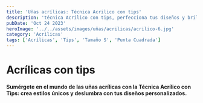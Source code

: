 ```yaml
---
title: 'Uñas acrílicas: Técnica Acrilico con tips'
description: 'técnica Acrílico con tips, perfecciona tus diseños y brilla con tus creaciones.'
pubDate: 'Oct 24 2023'
heroImage: '../../assets/images/uñas/acrilicas/acrilico-6.jpg'
category: 'Acrilicas'
tags: ['Acrílicas', 'Tips', 'Tamaño S', 'Punta Cuadrada']
---
```


# Acrílicas con tips

**Sumérgete en el mundo de las uñas acrílicas con la Técnica Acrílico con Tips: crea estilos únicos y deslumbra con tus diseños personalizados.**
